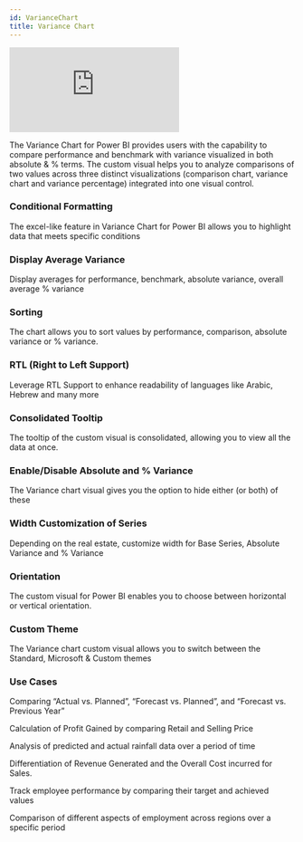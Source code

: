 ```yaml
---
id: VarianceChart
title: Variance Chart
---
```


<iframe id="tag-cloud-iframe" src="https://app.powerbi.com/view?r=eyJrIjoiNDcwOTIwODItNzhkNC00MjZlLWEyMDktMjkzMzc1YmQ3YjI5IiwidCI6ImJjZGYyMGNhLWRkZWMtNGY0OC1hN2Y0LWRjYzExMGY3NTdmNSIsImMiOjN9" 
allowfullscreen="allowfullscreen"  frameborder="0"></iframe>

The Variance Chart for Power BI provides users with the capability to compare performance and benchmark with variance visualized in both absolute & % terms. 
The custom visual helps you to analyze comparisons of two values across three distinct visualizations (comparison chart, variance chart and variance percentage) integrated into one visual control.

### Conditional Formatting
The excel-like feature in Variance Chart for Power BI allows you to highlight data that meets specific conditions

### Display Average Variance
Display averages for performance, benchmark, absolute variance, overall average % variance

### Sorting
The chart allows you to sort values by performance, comparison, absolute variance or % variance.

### RTL (Right to Left Support)
Leverage RTL Support to enhance readability of languages like Arabic, Hebrew and many more

### Consolidated Tooltip
The tooltip of the custom visual is consolidated, allowing you to view all the data at once.

### Enable/Disable Absolute and % Variance
The Variance chart visual gives you the option to hide either (or both) of these

### Width Customization of Series
Depending on the real estate, customize width for Base Series, Absolute Variance and % Variance

### Orientation
The custom visual for Power BI enables you to choose between horizontal or vertical orientation.

### Custom Theme
The Variance chart custom visual allows you to switch between the Standard, Microsoft & Custom themes


### Use Cases
Comparing “Actual vs. Planned”, “Forecast vs. Planned”, and “Forecast vs. Previous Year”

Calculation of Profit Gained by comparing Retail and Selling Price

Analysis of predicted and actual rainfall data over a period of time

Differentiation of Revenue Generated and the Overall Cost incurred for Sales.

Track employee performance by comparing their target and achieved values

Comparison of different aspects of employment across regions over a specific period